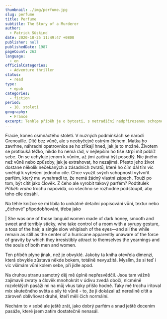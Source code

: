```yaml
---
thumbnail: ./img/perfume.jpg
slug: perfume
title: Perfume
subtitle: The Story of a Murderer
author:
  - Patrick Süskind
date: 2020-10-25 11:49:47 +0800
publisher: null
publishedDate: 1987
pageCount: 263
language:
  - en
officialCategories:
  - Adventure thriller
status:
  - read
type:
  - epub
categories:
  - fiction
period:
  - 18. století
geography:
  - France
excerpt: Tenhle příběh je o bytosti, s netradiční nadpřirozenou schopností - neskutečně vynikajícím čichem. A je to napsané tak, že si člověk ěkdy připadá, jako by to četl nosem.
---
```


Fracie, konec osmnáctého století. V nuzných podmínkách se narodí Grenouille. Dítě bez vůně, ale s neobyčejně ostrým čichem. Matka ho zavrhne, náhradní opatrovnice se ho zříkají hned, jak je to možné. Životem se protlouká těžko, nikdo ho nemá rád, v nejlepším ho tiše strpí mít poblíž sebe. On se uchyluje jenom k vůním, až jimi začíná být posedlý. Nic jiného než vůně nebo způsoby, jak je extrahovat, ho nezajímá. Přesto jeho život dostane několik nečekaných a zásadních zvratů, které ho čím dál tím víc směřují k vyřešení jednoho cíle. Chce využít svých schopností vytvořit parfém, který mu vynahradí to, že nemá žádný vlastní zápach. Touží po tom, být cítit jako člověk. Z čeho ale vyrobit takový parfém? Podtitulek <em>Příběh vraha</em> trochu napovídá, co všechno se rozhodne podstoupit, aby toho cíle dosáhl.

Na téhle knížce se mi líbila to unikátně detailní popisování vůní, textur nebo &bdquo;čichové&ldquo; připodobňování, třeba jako

| She was one of those languid women made of dark honey, smooth and sweet and terribly sticky, whe take control of a room with a syrupy gesture, a toss of the hair, a single slow whiplash of the eyes&mdash;and all the while remain as still as the center of a hurricane apparently unaware of the force of gravity by which they irresistibly attract to themselves the yearnings and the souls of both men and women.

Ten příběh plyne jinak, než je obvyklé. Jakoby ta kniha otevřela dimenzi, která obvykle zůstavá někde bokem, totálně nevyužitá. Myslím, že si teď i víc všímám vůní kolem sebe, při jídle apod.

Na druhou stranu samotný děj mě úplně nepřesvědčil. Jsou tam vážně zajímavě zvraty a člověk mnohokrát v údivu zvedá obočí, nicméně rozvleklých pasáží mi na můj vkus taky přišlo hodně. Taky mě trochu iritoval mix skutečného světa a síly té vůně - to, že ji dokázal až nereálně cítit a zároveň oblivňovat druhé, kteří měli čich normální.

Nechám to v sobě ale ještě zrát, jako dobrý parfém a snad ještě docením pasáže, které jsem zatím dostatečně nenasál.
